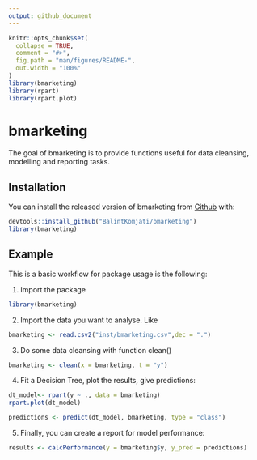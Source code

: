 ```yaml
---
output: github_document
---
```


<!-- README.md is generated from README.Rmd. Please edit that file -->

```r
knitr::opts_chunk$set(
  collapse = TRUE,
  comment = "#>",
  fig.path = "man/figures/README-",
  out.width = "100%"
)
library(bmarketing)
library(rpart)
library(rpart.plot)
```
# bmarketing

<!-- badges: start -->
<!-- badges: end -->

The goal of bmarketing is to provide functions useful for data cleansing, modelling and reporting tasks.

## Installation

You can install the released version of bmarketing from [Github](https://github.com/BalintKomjati/bmarketing) with: 

```r
devtools::install_github("BalintKomjati/bmarketing")
library(bmarketing)
```

## Example

This is a basic workflow for package usage is the following:

1) Import the package

```r
library(bmarketing)
```

2) Import the data you want to analyse. Like

```r
bmarketing <- read.csv2("inst/bmarketing.csv",dec = ".")
```

3) Do some data cleansing with function clean()

```r
bmarketing <- clean(x = bmarketing, t = "y")
```

4) Fit a Decision Tree, plot the results, give predictions:

```r
dt_model<- rpart(y ~ ., data = bmarketing)
rpart.plot(dt_model)

predictions <- predict(dt_model, bmarketing, type = "class")
```

5) Finally, you can create a report for model performance:
```r
results <- calcPerformance(y = bmarketing$y, y_pred = predictions)
```

